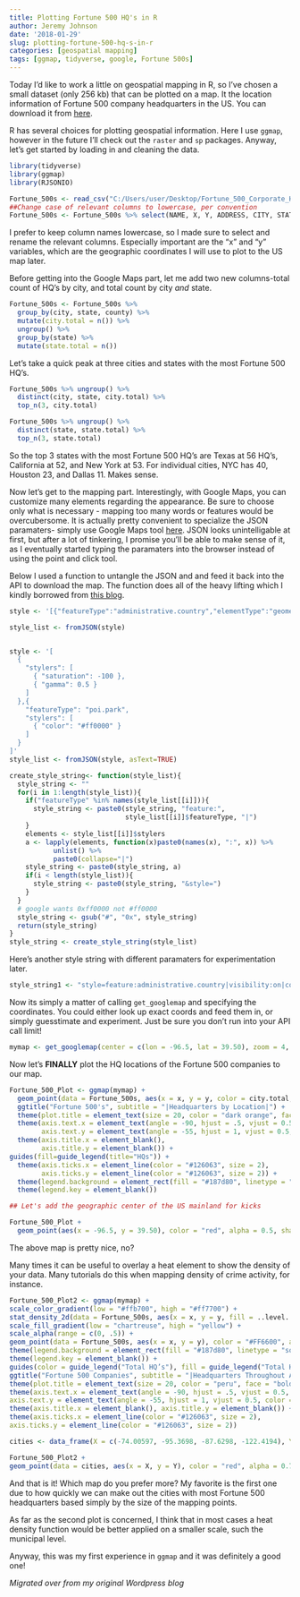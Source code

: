 ```yaml
---
title: Plotting Fortune 500 HQ's in R
author: Jeremy Johnson
date: '2018-01-29'
slug: plotting-fortune-500-hq-s-in-r
categories: [geospatial mapping]
tags: [ggmap, tidyverse, google, Fortune 500s]
---
```


Today I’d like to work a little on geospatial mapping in R, so I've chosen a small dataset (only 256 kb) that can be plotted on a map. It the location information of Fortune 500 company headquarters in the US. You can download it from [here](https://hifld-geoplatform.opendata.arcgis.com/datasets/a4d813c396934fc09d0b801a0c491852_0?geometry=-140.445%2C24.931%2C-21.881%2C49.099). 

R has several choices for plotting geospatial information. Here I use ```ggmap```,  however in the future I'll check out the ```raster``` and ```sp``` packages. Anyway, let's get started by loading in and cleaning the data.

```r
library(tidyverse)
library(ggmap)
library(RJSONIO)

Fortune_500s <- read_csv("C:/Users/user/Desktop/Fortune_500_Corporate_Headquarters.csv") 
##Change case of relevant columns to lowercase, per convention
Fortune_500s <- Fortune_500s %>% select(NAME, X, Y, ADDRESS, CITY, STATE, ZIP, COUNTY) %>% rename(name = NAME, x = X, y = Y, address = ADDRESS, city = CITY, state = STATE, zip = ZIP, county = COUNTY)
```

I prefer to keep column names lowercase, so I made sure to select and rename the relevant columns. Especially important are the "x" and "y" variables, which are the geographic coordinates I will use to plot to the US map later. 

Before getting into the Google Maps part, let me add two new columns-total count of HQ's by city, and total count by city *and* state.

```r

Fortune_500s <- Fortune_500s %>%
  group_by(city, state, county) %>%
  mutate(city.total = n()) %>%
  ungroup() %>%
  group_by(state) %>%
  mutate(state.total = n())
```

Let's take a quick peak at three cities and states with the most Fortune 500 HQ's.

```r
Fortune_500s %>% ungroup() %>%
  distinct(city, state, city.total) %>%
  top_n(3, city.total)

Fortune_500s %>% ungroup() %>%
  distinct(state, state.total) %>%
  top_n(3, state.total)
```
So the top 3 states with the most Fortune 500 HQ's are Texas at 56 HQ's, California at 52, and New York at 53. For individual cities, NYC has 40, Houston 23, and Dallas 11. Makes sense.

Now let's get to the mapping part. Interestingly, with Google Maps, you can customize many elements regarding the appearance. Be sure to choose only what is necessary - mapping too many words or features would be overcubersome. It is actually pretty convenient to specialize the JSON paramaters- simply use Google Maps tool [here](https://mapstyle.withgoogle.com/). JSON looks unintelligable at first, but after a lot of tinkering, I promise you'll be able to make sense of it, as I eventually started typing the paramaters into the browser instead of using the point and click tool.

Below I used a function to untangle the JSON and and feed it back into the API to download the map. The function does all of the heavy lifting which I kindly borrowed from [this blog](https://www.r-bloggers.com/creating-styled-google-maps-in-ggmap). 

```r
style <- '[{"featureType":"administrative.country","elementType":"geometry","stylers":[{"visibility":"on"},{"color":"#FFFFFF"},{"weight":1}]},{"featureType":"landscape","elementType":"geometry.fill","stylers":[{"visibility":"on"},{"color":"#5f9aba"},{"weight":0.1}]},{"featureType":"administrative.province","elementType":"labels.text","stylers":[{"visibility":"off"},{"color":"#000000"}]},{"featureType":"all","elementType":"labels","stylers":[{"visibility":"off"}]},{"featureType":"administrative.province","elementType":"geometry.stroke","stylers":[{"visibility":"on"},{"color":"#FFFFFF"},{"weight":1}]},{"featureType":"water","elementType":"geometry.fill","stylers":[{"color":"#020c17"},{"lightness":-20}]}]'

style_list <- fromJSON(style)


style <- '[
  {
    "stylers": [
      { "saturation": -100 },
      { "gamma": 0.5 }
    ]
  },{
    "featureType": "poi.park",
    "stylers": [
      { "color": "#ff0000" }
    ]
  }
]'
style_list <- fromJSON(style, asText=TRUE)

create_style_string<- function(style_list){
  style_string <- ""
  for(i in 1:length(style_list)){
    if("featureType" %in% names(style_list[[i]])){
      style_string <- paste0(style_string, "feature:", 
                             style_list[[i]]$featureType, "|")      
    }
    elements <- style_list[[i]]$stylers
    a <- lapply(elements, function(x)paste0(names(x), ":", x)) %>%
           unlist() %>%
           paste0(collapse="|")
    style_string <- paste0(style_string, a)
    if(i < length(style_list)){
      style_string <- paste0(style_string, "&style=")       
    }
  }  
  # google wants 0xff0000 not #ff0000
  style_string <- gsub("#", "0x", style_string)
  return(style_string)
}
style_string <- create_style_string(style_list)

```


Here's another style string with different paramaters for experimentation later.

```r
style_string1 <- "style=feature:administrative.country|visibility:on|color:0xFFFFFF|weight:1&style=feature:landscape|visibility:on|color:0x126063|weight:0.1&style=feature:administrative.province|visibility:off|color:0x000000&style=feature:administrative.province|visibility:on|color:0xFFFFFF|weight:1&style=feature:water|color:0x17151c|lightness:-20&style=feature:all|element:labels|visibility:off"

```

Now its simply a matter of calling ```get_googlemap``` and specifying the coordinates.  You could either look up exact coords and feed them in, or simply guesstimate and experiment. Just be sure you don't run into your API call limit! 

```r

mymap <- get_googlemap(center = c(lon = -96.5, lat = 39.50), zoom = 4, style = style_string1)

```

Now let's **FINALLY** plot the HQ locations of the Fortune 500 companies to our map. 

```r


Fortune_500_Plot <- ggmap(mymap) +
  geom_point(data = Fortune_500s, aes(x = x, y = y, color = city.total, size = city.total), alpha = .6) + scale_color_continuous(low = "#ff7700", high = "red3", guide = "legend") +
  ggtitle("Fortune 500's", subtitle = "|Headquarters by Location|") +
  theme(plot.title = element_text(size = 20, color = "dark orange", face = "bold")) +
  theme(axis.text.x = element_text(angle = -90, hjust = .5, vjust = 0.5, color = "black", size = 11, face = "italic"),
        axis.text.y = element_text(angle = -55, hjust = 1, vjust = 0.5, color = "black", size = 11, face = "italic")) +
  theme(axis.title.x = element_blank(),
        axis.title.y = element_blank()) +
guides(fill=guide_legend(title="HQs")) +
  theme(axis.ticks.x = element_line(color = "#126063", size = 2),
        axis.ticks.y = element_line(color = "#126063", size = 2)) +
  theme(legend.background = element_rect(fill = "#187d80", linetype = "solid", color = "#17151c"), legend.text = element_text(color = "#f08809", face = "bold"), legend.title = element_text(color = "orange", face = "bold")) +
  theme(legend.key = element_blank())

## Let's add the geographic center of the US mainland for kicks

Fortune_500_Plot + 
  geom_point(aes(x = -96.5, y = 39.50), color = "red", alpha = 0.5, shape = 21) + geom_text(aes(label = "Lebanon, Kansas"), color = "white", x = -98, y = 38.5, size = 2.5, alpha = .3)
```

The above map is pretty nice, no?

Many times it can be useful to overlay a heat element to show the density of your data. Many tutorials do this when mapping density of crime activity, for instance.


```r
Fortune_500_Plot2 <- ggmap(mymap) +
scale_color_gradient(low = "#ffb700", high = "#ff7700") +
stat_density_2d(data = Fortune_500s, aes(x = x, y = y, fill = ..level.., alpha = ..level..), geom = "polygon") +
scale_fill_gradient(low = "chartreuse", high = "yellow") +
scale_alpha(range = c(0, .5)) +
geom_point(data = Fortune_500s, aes(x = x, y = y), color = "#FF6600", alpha = 0.5) +
theme(legend.background = element_rect(fill = "#187d80", linetype = "solid", color = "#17151c"), legend.text = element_text(color = "tan", face = "bold"), legend.title = element_text(color = "tan", face = "bold")) +
theme(legend.key = element_blank()) +
guides(color = guide_legend("Total HQ’s"), fill = guide_legend("Total HQ’s"), alpha = guide_legend("Total HQ’s")) + 
ggtitle("Fortune 500 Companies", subtitle = "|Headquarters Throughout America") +
theme(plot.title = element_text(size = 20, color = "peru", face = "bold")) +
theme(axis.text.x = element_text(angle = -90, hjust = .5, vjust = 0.5, color = "black", size = 11, face = "italic"),
axis.text.y = element_text(angle = -55, hjust = 1, vjust = 0.5, color = "black", size = 11, face = "italic")) +
theme(axis.title.x = element_blank(), axis.title.y = element_blank()) +
theme(axis.ticks.x = element_line(color = "#126063", size = 2),
axis.ticks.y = element_line(color = "#126063", size = 2))

cities <- data_frame(X = c(-74.00597, -95.3698, -87.6298, -122.4194), Y = c(40.71278, 29.76043, 41.87811, 37.77493), City = c("New York", "Houston", "Chicago", "San Francisco"))

Fortune_500_Plot2 +
geom_point(data = cities, aes(x = X, y = Y), color = "red", alpha = 0.75) + geom_text(data = cities, aes(label = City, x = X, y = Y + -.75), size = 2.5, alpha = .7, color = "red")

```

And that is it!  Which map do you prefer more?  My favorite is the first one due to how quickly we can make out the cities with most Fortune 500 headquarters based simply by the size of the mapping points. 

As far as the second plot is concerned, I think that in most cases a heat density function would be better applied on a smaller scale, such the municipal level. 

Anyway, this was my first experience in ```ggmap``` and it was definitely a good one!

*Migrated over from my original Wordpress blog* 

